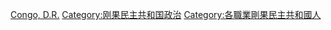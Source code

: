 {{Commons cat|Politicians of the Democratic Republic of the Congo|刚果民主共和国政治人物}}

[[Category:非洲各国政治人物|Congo, D.R.]]
[[Category:刚果民主共和国政治|Category:刚果民主共和国政治]]
[[Category:各職業剛果民主共和國人‎|Category:各職業剛果民主共和國人‎]]